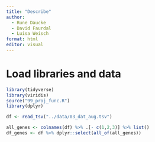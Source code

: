 ```yaml
---
title: "Describe"
author: 
  - Rune Daucke 
  - David Faurdal
  - Luisa Weisch
format: html
editor: visual
---
```


# Load libraries and data
```r
library(tidyverse)
library(viridis)
source("99_proj_func.R")
library(dplyr)
```

```r
df <- read_tsv("../data/03_dat_aug.tsv")
```

```r
all_genes <- colnames(df) %>% .[- c(1,2,3)] %>% list()
df_genes <- df %>% dplyr::select(all_of(all_genes))
```



